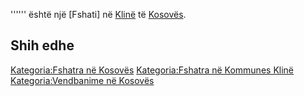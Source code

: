 {{Fshat në 
 | Emri                = Belja-Mala
 | Emri (Rasa dhanore) = 
 | Figura              = 
 | Shteti              = Kosovës
 | Komuna              = Klinë
 | Kodi postar         = 
 | Sipërfaqja          = 
 | Popullsia           = 0
 | Regj. i popullsisë  = 
 | Dend. e popullsisë  = 
 | Faqja zyrtare       = 
 <!--- Koordinatat ----> 
 | Gjerësia            = 42.20167
 | Gjatësia            = 21.29028
 | Lartësia            = 
}}
'''''' është një [Fshati] në [[ Klinë ]] të [[ Kosovës ]].

<!-- == Gjeografia == -->
<!-- == Historia == -->
<!-- == Demografia == -->
== Shih edhe ==
{{Komuna Klinë}}
{{Kosovo-Administrata-Cung}}

[[Kategoria:Fshatra në Kosovës]]
[[Kategoria:Fshatra në Kommunes Klinë]]
[[Kategoria:Vendbanime në Kosovës]]